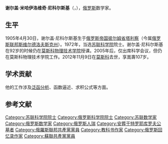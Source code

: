 {{Infobox scientist
| image = Sergey Nikolsky (1997).jpg
| image_size = 250px
| name   =谢尔盖·尼科尔斯基
| caption  = 1997年
|birth_name=
| birth_date  = {{birth date|1905|4|30|df=y}}
| birth_place = {{flag|Russian Empire}}[[彼爾姆省|彼爾姆省]][[塔利察|塔利察]]
| death_date  = {{dda|2012|11|9|1905|4|30|df=y}}
| death_place = {{RUS}}[[莫斯科|莫斯科]]
| field     = [[数学|数学]]
| work_institution = [[莫斯科国立大学|莫斯科国立大学]]<br/>[[斯捷克洛夫数学研究所|斯捷克洛夫数学研究所]]<br />[[莫斯科物理技术学院|莫斯科物理技术学院]]
| alma_mater = 
| doctoral_advisor = [[安德雷·柯爾莫哥洛夫|安德雷·柯爾莫哥洛夫]]
| doctoral_students=
| awards={{{!}} style="background: transparent;"
{{!}} {{二级祖国功勋勋章}}
{{!}}}
{{{!}} style="background: transparent;"
{{!}}{{列宁勋章}}{{!!}}{{十月革命勋章}}{{!!}}{{劳动红旗勋章}}{{!!}}{{保卫莫斯科奖章}}
{{!}}}
{{{!}} style="background: transparent;«
{{!}}{{斯大林奖|1952}}{{!!}}{{苏联国家奖|1977}}{{!!}}{{苏联国家奖|1987}}
{{!}}}
}}
'''谢尔盖·米哈伊洛维奇·尼科尔斯基'''（{{lang-ru|'''Серге́й Миха́йлович Нико́льский'''}}，{{bd|1905年|4月30日|2012年|11月9日}}），[[俄罗斯|俄罗斯]]数学家。

==生平==
1905年4月30日，谢尔盖·尼科尔斯基生于[[俄罗斯帝国|俄罗斯帝国]][[彼尔姆省|彼尔姆省]][[塔利察|塔利察]]（今属[[俄罗斯联邦|俄罗斯联邦]][[斯维尔德洛夫斯克州|斯维尔德洛夫斯克州]]）。1972年，当选[[俄罗斯科学院|苏联科学院]]院士。谢尔盖·尼科尔斯基在92岁的时候仍在[[莫斯科物理技术学院|莫斯科物理技术学院]]授课。2005年后，仅出席科学会议，但仍在莫斯科物理技术学院工作。2012年11月9日在[[莫斯科|莫斯科]]去世，享嵩壽107岁。

== 学术贡献 ==
他的工作涉及[[泛函分析|泛函分析]]、函数逼近、求积公式等方面。

==参考文献==
{{reflist}}
{{Authority control}}

{{DEFAULTSORT:Nikolsky, Sergey Mikhailovich}}
[[Category:苏联科学院院士|Category:苏联科学院院士]]
[[Category:俄罗斯科学院院士|Category:俄罗斯科学院院士]]
[[Category:苏联数学家|Category:苏联数学家]]
[[Category:俄罗斯数学家|Category:俄罗斯数学家]]
[[Category:俄罗斯人瑞|Category:俄罗斯人瑞]]
[[Category:安葬于特罗耶库罗夫公墓者|Category:安葬于特罗耶库罗夫公墓者]]
[[Category:俄羅斯聯邦共產黨黨員|Category:俄羅斯聯邦共產黨黨員]]
[[Category:教科书作家|Category:教科书作家]]
[[Category:俄罗斯回忆录作家|Category:俄罗斯回忆录作家]]
[[Category:蘇聯共產黨黨員|Category:蘇聯共產黨黨員]]
